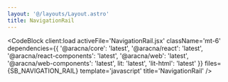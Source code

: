 ```yaml
---
layout: '@/layouts/Layout.astro'
title: NavigationRail
---
```



<NavigationRailComponentBlock client:load />

<CodeBlock
  client:load
  activeFile='NavigationRail.jsx'
  className='mt-6'
  dependencies={{
    '@aracna/core': 'latest',
    '@aracna/react': 'latest',
    '@aracna/react-components': 'latest',
    '@aracna/web': 'latest',
    '@aracna/web-components': 'latest',
    lit: 'latest',
    'lit-html': 'latest'
  }}
  files={SB_NAVIGATION_RAIL}
  template='javascript'
  title='NavigationRail'
/>
